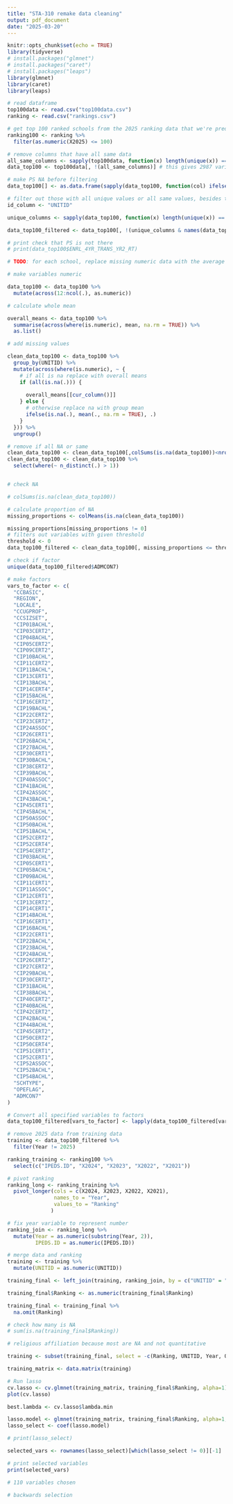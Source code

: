 ```yaml
---
title: "STA-310 remake data cleaning"
output: pdf_document
date: "2025-03-20"
---
```

```r
knitr::opts_chunk$set(echo = TRUE)
library(tidyverse)
# install.packages("glmnet")
# install.packages("caret")
# install.packages("leaps")
library(glmnet)
library(caret)
library(leaps)
```

```r
# read dataframe
top100data <- read.csv("top100data.csv")
ranking <- read.csv("rankings.csv")
```

```r
# get top 100 ranked schools from the 2025 ranking data that we're predicting for
ranking100 <- ranking %>%
  filter(as.numeric(X2025) <= 100)
```

```r
# remove columns that have all same data
all_same_columns <- sapply(top100data, function(x) length(unique(x)) == 1)
data_top100 <- top100data[, !(all_same_columns)] # this gives 2987 variables

# make PS NA before filtering
data_top100[] <- as.data.frame(sapply(data_top100, function(col) ifelse(col == "PS", NA, col)))

# filter out those with all unique values or all same values, besides the id column (UNITID)
id_column <- "UNITID" 

unique_columns <- sapply(data_top100, function(x) length(unique(x)) == nrow(data_top100))

data_top100_filtered <- data_top100[, !(unique_columns & names(data_top100) != id_column)]

# print check that PS is not there
# print(data_top100$ENRL_4YR_TRANS_YR2_RT)

# TODO: for each school, replace missing numeric data with the average value 

# make variables numeric

data_top100 <- data_top100 %>%
  mutate(across(12:ncol(.), as.numeric))

# calculate whole mean

overall_means <- data_top100 %>%
  summarise(across(where(is.numeric), mean, na.rm = TRUE)) %>% 
  as.list()

# add missing values

clean_data_top100 <- data_top100 %>%
  group_by(UNITID) %>%
  mutate(across(where(is.numeric), ~ {
    # if all is na replace with overall means
    if (all(is.na(.))) {
      
      overall_means[[cur_column()]]
    } else {
      # otherwise replace na with group mean
      ifelse(is.na(.), mean(., na.rm = TRUE), .)
    }
  })) %>%
  ungroup()

# remove if all NA or same 
clean_data_top100 <- clean_data_top100[,colSums(is.na(data_top100))<nrow(data_top100)]
clean_data_top100 <- clean_data_top100 %>% 
  select(where(~ n_distinct(.) > 1))


# check NA

# colSums(is.na(clean_data_top100))

```

```r
# calculate proportion of NA
missing_proportions <- colMeans(is.na(clean_data_top100))

missing_proportions[missing_proportions != 0]
# filters out variables with given threshold
threshold <- 0
data_top100_filtered <- clean_data_top100[, missing_proportions <= threshold]
```

```r
# check if factor
unique(data_top100_filtered$ADMCON7)

# make factors
vars_to_factor <- c(
  "CCBASIC",
  "REGION",
  "LOCALE",
  "CCUGPROF",
  "CCSIZSET",
  "CIP01BACHL",                     
  "CIP03CERT2",                                             
  "CIP04BACHL",                                             
  "CIP05CERT2",                                             
  "CIP09CERT2",                                             
  "CIP10BACHL",                                             
  "CIP11CERT2",                                             
  "CIP11BACHL",                                             
  "CIP13CERT1",                                             
  "CIP13BACHL",                                             
  "CIP14CERT4",                                             
  "CIP15BACHL",                                             
  "CIP16CERT2",                                             
  "CIP19BACHL",                                             
  "CIP22CERT2",                                             
  "CIP23CERT2",                                             
  "CIP24ASSOC",                                             
  "CIP26CERT1",                                             
  "CIP26BACHL",                                             
  "CIP27BACHL",                                             
  "CIP30CERT1",                                             
  "CIP30BACHL",                                             
  "CIP38CERT2",                                             
  "CIP39BACHL",                                             
  "CIP40ASSOC",                                             
  "CIP41BACHL",                                             
  "CIP42ASSOC",                                             
  "CIP43BACHL",                                             
  "CIP45CERT1",                                             
  "CIP45BACHL",                                             
  "CIP50ASSOC",                                             
  "CIP50BACHL",                                             
  "CIP51BACHL",                                             
  "CIP52CERT2",                                             
  "CIP52CERT4",                                             
  "CIP54CERT2",
  "CIP03BACHL",
  "CIP05CERT1",
  "CIP05BACHL",
  "CIP09BACHL",
  "CIP11CERT1",
  "CIP11ASSOC",
  "CIP12CERT1",
  "CIP13CERT2",
  "CIP14CERT1",
  "CIP14BACHL",
  "CIP16CERT1",
  "CIP16BACHL",
  "CIP22CERT1",
  "CIP22BACHL",
  "CIP23BACHL",
  "CIP24BACHL",
  "CIP26CERT2",
  "CIP27CERT2",
  "CIP29BACHL",
  "CIP30CERT2",
  "CIP31BACHL",
  "CIP38BACHL",
  "CIP40CERT2",
  "CIP40BACHL",
  "CIP42CERT2",
  "CIP42BACHL",
  "CIP44BACHL",
  "CIP45CERT2",
  "CIP50CERT2",
  "CIP50CERT4",
  "CIP51CERT1",
  "CIP52CERT1",
  "CIP52ASSOC",
  "CIP52BACHL",
  "CIP54BACHL",
  "SCHTYPE",
  "OPEFLAG",
  "ADMCON7"
)

# Convert all specified variables to factors
data_top100_filtered[vars_to_factor] <- lapply(data_top100_filtered[vars_to_factor], factor)

```


```r
# remove 2025 data from training data
training <- data_top100_filtered %>%
  filter(Year != 2025)

ranking_training <- ranking100 %>%
  select(c("IPEDS.ID", "X2024", "X2023", "X2022", "X2021"))

# pivot ranking
ranking_long <- ranking_training %>% 
  pivot_longer(cols = c(X2024, X2023, X2022, X2021), 
               names_to = "Year",
               values_to = "Ranking"
              )

# fix year variable to represent number
ranking_join <- ranking_long %>%
  mutate(Year = as.numeric(substring(Year, 2)),
         IPEDS.ID = as.numeric(IPEDS.ID))

# merge data and ranking
training <- training %>%
  mutate(UNITID = as.numeric(UNITID))

training_final <- left_join(training, ranking_join, by = c("UNITID" = "IPEDS.ID", "Year" = "Year")) %>% na.omit(Ranking)

training_final$Ranking <- as.numeric(training_final$Ranking)

training_final <- training_final %>% 
  na.omit(Ranking)

# check how many is NA
# sum(is.na(training_final$Ranking))

# religious affiliation because most are NA and not quantitative

training <- subset(training_final, select = -c(Ranking, UNITID, Year, OPEID, OPEID6, INSTNM, CITY, STABBR, ZIP, LONGITUDE, LATITUDE, RELAFFIL, X))

training_matrix <- data.matrix(training)
```
```r
# Run lasso
cv.lasso <- cv.glmnet(training_matrix, training_final$Ranking, alpha=1)  # alpha=1 for Lasso
plot(cv.lasso)

best.lambda <- cv.lasso$lambda.min

lasso.model <- glmnet(training_matrix, training_final$Ranking, alpha=1, lambda=best.lambda)
lasso_select <- coef(lasso.model)

# print(lasso_select)

selected_vars <- rownames(lasso_select)[which(lasso_select != 0)][-1]

# print selected variables
print(selected_vars)

# 110 variables chosen
```


```r
# backwards selection

```


